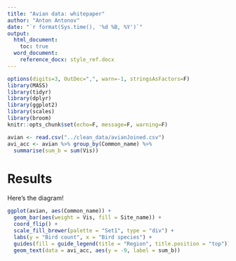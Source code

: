 ---
title: "Avian data: whitepaper"
author: "Anton Antonov"
date: "`r format(Sys.time(), '%d %B, %Y')`"
output: 
  html_document: 
    toc: true
  word_document:
    reference_docx: style_ref.docx
---

```{r setup, include=FALSE, message=FALSE}
options(digits=3, OutDec=",", warn=-1, stringsAsFactors=F)
library(MASS)
library(tidyr)
library(dplyr)
library(ggplot2)
library(scales)
library(broom)
knitr::opts_chunk$set(echo=F, message=F, warning=F)
```

``` {r}
avian <- read.csv("../clean_data/avianJoined.csv")
avi_acc <- avian %>% group_by(Common_name) %>%
  summarise(sum_b = sum(Vis))
```

# Results

Here's the diagram!

``` {r, fig.width = 8, fig.height = 11}
ggplot(avian, aes(Common_name)) +
  geom_bar(aes(weight = Vis, fill = Site_name)) +
  coord_flip() +
  scale_fill_brewer(palette = "Set1", type = "div") +
  labs(y = "Bird count", x = "Bird species") +
  guides(fill = guide_legend(title = "Region", title.position = "top")) +
  geom_text(data = avi_acc, aes(y = -9, label = sum_b))
```

<!-- Легко заметить, что птицы четырёх видов были наблюдаемы лишь в единственных случаях. Наиболее часто встречающаяся птица -- лапландский подорожник -- была замечена 175 раз. А среди птиц, обитающих в регионе Банкерхилл, больше всего пепельных чечёток. -->

<!-- Изменим порядок уровня фактора Common_name и посмотрим на количество птиц в разных регионах. -->
<!-- ``` {r, fig.width = 8, fig.height = 11} -->
<!-- avian$Common_name <-  factor(avian$Common_name, levels = rev(levels(avian$Common_name))) -->
<!-- ggplot(avian, aes(Site_name)) + -->
<!--   geom_bar(aes(weight = Vis, fill = Common_name)) + -->
<!--   coord_flip() + -->
<!--   labs(y = "Количество птиц", x = "Регион") + -->
<!--   guides(fill=guide_legend(title="Вид птицы", title.position = "top")) + -->
<!--   theme(legend.position = "bottom")+ -->
<!-- geom_text(data = avi_acc2, aes(y = -9, label = sum_b)) -->
<!-- ``` -->

<!-- Рассмотрим связь показателей, характеризующих растительность, с видовым составом птиц. -->
<!-- Обычные корреляционные матрицы демонстрируют связи между каждой парой переменных. Кроме того, функция pairs() не работает на данных большого размера.  -->
<!-- Создадим свою корреляционную матрицу, такую, чтобы выявлять связи между характеристиками растительности, с одной стороны, и количеством наблюдаемых птиц каждого вида, с другой. -->
<!-- ``` {r, fig.width = 8, fig.height = 9} -->
<!-- avian %>%  -->
<!--   gather(Herb, val, 4:17) %>% -->
<!--   group_by(Herb, Common_name) %>% -->
<!--   do(crrl=cor(.$Vis, .$val, use = "complete.obs")[[1]]) %>% -->
<!--   mutate(crrl = unlist(crrl)) %>% -->
<!--   ggplot(aes(Herb, Common_name)) + geom_raster(aes(fill = crrl)) + -->
<!--   xlab("Характеристика растительности") + -->
<!--   ylab("Вид птицы") + -->
<!--   scale_fill_gradient2(name = "Коэффициент\nкорреляции", -->
<!--                        low = "darkred", high = "darkgreen", mid = "white", midpoint = 0)+ -->
<!--   theme(legend.position = "bottom") -->
<!-- ``` -->

<!-- При рассмотрении получившейся диаграммы можно обнаружить, например, что пестрогрудый лесной певун и северная утка обитают в тех местах, гда растёт ольха, белоголовая зонотрихия предпочитает места с более высокими карликовыми берёзами и вереском, а желтая древесная славка и малый дрозд живут в местах, где нет лишайников, но есть ольха. Можно отметить и "безразличие" некоторых птиц, например, дутыша и тундряной куропатки, к исследованным характеристикам растительности. -->
